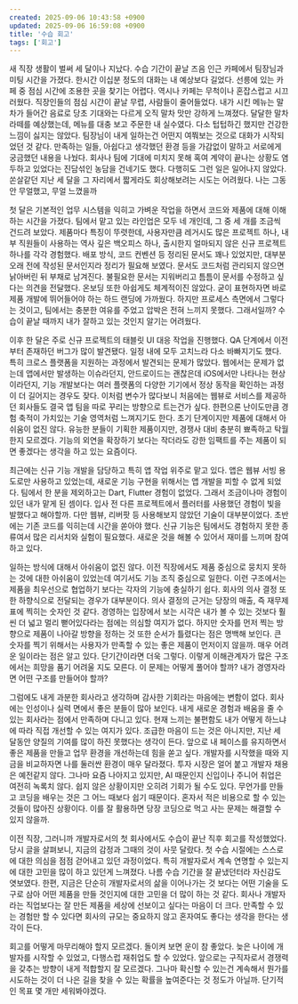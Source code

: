 ```yaml
---
created: 2025-09-06 10:43:58 +0900
updated: 2025-09-06 16:59:08 +0900
title: '수습 회고'
tags: ['회고']
---
```


새 직장 생활이 벌써 세 달이나 지났다. 수습 기간이 끝날 즈음 인근 카페에서 팀장님과 미팅 시간을 가졌다. 한시간 이십분 정도의 대화는 내 예상보다 길었다. 선릉에 있는 카페 중 점심 시간에 조용한 곳을 찾기는 어렵다. 역시나 카페는 무척이나 혼잡스럽고 시끄러웠다. 직장인들의 점심 시간이 끝날 무렵, 사람들이 줄어들었다. 내가 시킨 메뉴는 말차가 들어간 음료로 당초 기대와는 다르게 오직 말차 맛만 강하게 느껴졌다. 달달한 말차 라떼를 예상했는데, 메뉴를 대충 보고 주문한 내 실수였다. 다소 텁텁하긴 했지만 건강한 느낌이 싫지는 않았다. 팀장님이 내게 일하는건 어떤지 여쭤보는 것으로 대화가 시작되었던 것 같다. 만족하는 일들, 아쉽다고 생각했던 환경 등을 가감없이 말하고 서로에게 궁금했던 내용을 나눴다. 회사나 팀에 기대에 미치지 못해 혹여 계약이 끝나는 상황도 염두하고 있었다는 진담섞인 농담을 건네기도 했다. 다행히도 그런 일은 일어나지 않았다. 쏜살같던 지난 세 달을 그 자리에서 짧게라도 회상해보려는 시도는 어려웠다. 나는 그동안 무얼했고, 무얼 느꼈을까

첫 달은 기본적인 업무 시스템을 익히고 가벼운 작업을 하면서 코드와 제품에 대해 이해하는 시간을 가졌다. 팀에서 맡고 있는 라인업은 모두 네 개인데, 그 중 세 개를 조금씩 건드려 보았다. 제품마다 특징이 뚜렷한데, 사용자만큼 레거시도 많은 프로젝트 하나, 내부 직원들이 사용하는 역사 깊은 백오피스 하나, 출시한지 얼마되지 않은 신규 프로젝트 하나를 각각 경험했다. 배포 방식, 코드 컨벤션 등 정리된 문서도 꽤나 있었지만, 대부분 오래 전에 작성된 문서인지라 정리가 필요해 보였다. 문서도 코드처럼 관리되지 않으면 낡아버린 뒤 부채로 남겨진다. 불필요한 문서는 지워버리고 틈틈이 문서를 수정하고 싶다는 의견을 전달했다. 온보딩 또한 아쉽게도 체계적이진 않았다. 굳이 표현하자면 바로 제품 개발에 뛰어들어야 하는 하드 랜딩에 가까웠다. 하지만 프로세스 측면에서 그렇다는 것이고, 팀에서는 충분한 여유를 주었고 압박은 전혀 느끼지 못했다. 그래서일까? 수습이 끝날 때까지 내가 잘하고 있는 것인지 알기는 어려웠다.

이후 한 달은 주로 신규 프로젝트의 태블릿 UI 대응 작업을 진행했다. QA 단계에서 이전부터 존재하던 버그가 많이 발견됐다. 일정 내에 모두 고치느라 다소 바빠지기도 했다. 특히 크로스 플랫폼을 지원하는 과정에서 발견되는 문제가 많았다. 웹에서는 문제가 없는데 앱에서만 발생하는 이슈라던지, 안드로이드는 괜찮은데 iOS에서만 나타나는 현상이라던지, 기능 개발보다는 여러 플랫폼의 다양한 기기에서 정상 동작을 확인하는 과정이 더 길어지는 경우도 잦다. 이처럼 변수가 많다보니 처음에는 웹뷰로 서비스를 제공하던 회사들도 결국 앱 팀을 따로 꾸리는 방향으로 트는건가 싶다. 한편으론 난이도만큼 경험 축적이 가치있는 기술 영역처럼 느껴지기도 한다. 초기 단계이지만 제품에 대해서 아쉬움이 없진 않다. 유능한 분들이 기획한 제품이지만, 경쟁사 대비 충분히 뾰족하고 탁월한지 모르겠다. 기능의 외연을 확장하기 보다는 작더라도 강한 임팩트를 주는 제품이 되면 좋겠다는 생각을 하고 있는 요즘이다.

최근에는 신규 기능 개발을 담당하고 특히 앱 작업 위주로 맡고 있다. 앱은 웹뷰 서빙 용도로만 사용하고 있었는데, 새로운 기능 구현을 위해서는 앱 개발을 피할 수 없게 되었다. 팀에서 한 분을 제외하고는 Dart, Flutter 경험이 없었다. 그래서 조금이나마 경험이 있던 내가 맡게 된 셈이다. 입사 전 다른 프로젝트에서 플러터를 사용했던 경험이 빛을 발했다고 해야할까. 다만 웹뷰, 리버팟 등 사용해보지 않았던 기술이 대부분이었다. 초반에는 기존 코드를 익히는데 시간을 쏟아야 했다. 신규 기능은 팀에서도 경험하지 못한 종류여서 많은 리서치와 실험이 필요했다. 새로운 것을 해볼 수 있어서 재미를 느끼며 참여하고 있다.

일하는 방식에 대해서 아쉬움이 없진 않다. 이전 직장에서도 제품 중심으로 뭉치지 못하는 것에 대한 아쉬움이 있었는데 여기서도 기능 조직 중심으로 일한다. 이런 구조에서는 제품을 최우선으로 협업하기 보다는 각자의 기능에 충실하기 쉽다. 회사의 의사 결정 또한 하향식으로 전달되는 경우가 대부분이다. 의사 결정의 근거는 당장의 매출, 즉 재무제표에 찍히는 숫자인 것 같다. 경영하는 입장에서 보는 시각은 내가 볼 수 있는 것보다 훨씬 더 넓고 멀리 뻗어있다라는 점에는 의심할 여지가 없다. 하지만 숫자를 먼저 찍는 방향으로 제품이 나아갈 방향을 정하는 것 또한 순서가 틀렸다는 점은 명백해 보인다. 큰 숫자를 찍기 위해서는 사용자가 만족할 수 있는 좋은 제품이 먼저이지 않을까. 매우 어려운 일이라는 점은 알고 있다. 단기간이라면 더욱 그렇다. 이렇게 이해관계자가 많은 구조에서는 희망을 품기 어려울 지도 모른다. 이 문제는 어떻게 풀어야 할까? 내가 경영자라면 어떤 구조를 만들어야 할까?

그럼에도 내게 과분한 회사라고 생각하며 감사한 기회라는 마음에는 변함이 없다. 회사에는 인성이나 실력 면에서 좋은 분들이 많아 보인다. 내게 새로운 경험과 배움을 줄 수 있는 회사라는 점에서 만족하며 다니고 있다. 현재 느끼는 불편함도 내가 어떻게 하느냐에 따라 직접 개선할 수 있는 여지가 있다. 조급한 마음이 드는 것은 아니지만, 지난 세 달동안 양질의 기여를 많이 하진 못했다는 생각이 든다. 앞으로 내 페이스를 유지하면서 좋은 제품을 만들고 업무 환경을 개선하는데 힘을 쏟고 싶다. 개발자를 시작했을 때와 지금을 비교하자면 나를 둘러싼 환경이 매우 달라졌다. 투자 시장은 얼어 붙고 개발자 채용은 예전같지 않다. 그나마 요즘 나아지고 있지만, AI 때문인지 신입이나 주니어 취업은 여전히 녹록치 않다. 쉽지 않은 상황이지만 오히려 기회가 될 수도 있다. 무언가를 만들고 코딩을 배우는 것은 그 어느 때보다 쉽기 때문이다. 혼자서 적은 비용으로 할 수 있는 것들이 많아진 상황이다. 이를 잘 활용하면 당장 코딩으로 먹고 사는 문제는 해결할 수 있지 않을까.

이전 직장, 그러니까 개발자로서의 첫 회사에서도 수습이 끝난 직후 회고를 작성했었다. 당시 글을 살펴보니, 지금의 감정과 그때의 것이 사뭇 달랐다. 첫 수습 시절에는 스스로에 대한 의심을 점점 걷어내고 있던 과정이었다. 특히 개발자로서 계속 연명할 수 있는지에 대한 고민을 많이 하고 있던게 느껴졌다. 나름 수습 기간을 잘 끝냈던터라 자신감도 엿보였다. 한편, 지금은 단순히 개발자로서의 삶을 이어나가는 것 보다는 어떤 기술을 도구로 삼아 어떤 제품을 만들 것인지에 대한 고민을 더 많이 하는 것 같다. 회사나 개발자라는 직업보다는 잘 만든 제품을 세상에 선보이고 싶다는 마음이 더 크다. 만족할 수 있는 경험만 할 수 있다면 회사의 규모는 중요하지 않고 혼자여도 좋다는 생각을 한다는 생각이 든다.

회고를 어떻게 마무리해야 할지 모르겠다. 돌이켜 보면 운이 참 좋았다. 늦은 나이에 개발자를 시작할 수 있었고, 다행스럽 재취업도 할 수 있었다. 앞으로는 구직자로서 경쟁력을 갖추는 방향이 내게 적합할지 잘 모르겠다. 그나마 확신할 수 있는건 계속해서 뭔가를 시도하는 것이 더 나은 길을 찾을 수 있는 확률을 높여준다는 것 정도가 아닐까. 단기적인 목표 몇 개만 세워봐야겠다.

